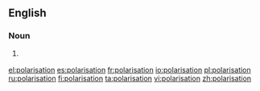 ==English==

===Noun===
{{en-noun}}

# {{British}} {{alternative spelling of|[[polarization]]}}

[[el:polarisation]]
[[es:polarisation]]
[[fr:polarisation]]
[[io:polarisation]]
[[pl:polarisation]]
[[ru:polarisation]]
[[fi:polarisation]]
[[ta:polarisation]]
[[vi:polarisation]]
[[zh:polarisation]]